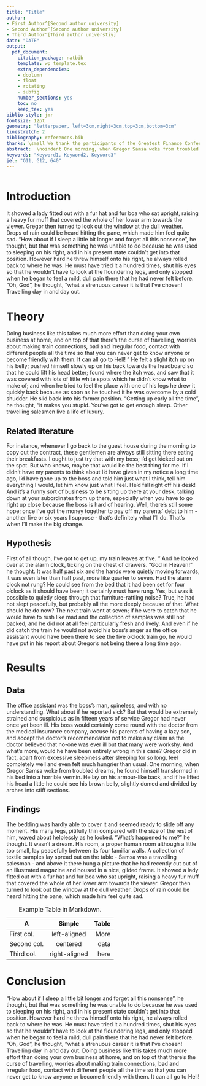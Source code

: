 ---
title: "Title"
author:
- First Author^[Second author university]
- Second Author^[Second author university]
- Third Author^[Third author universtiy]
date: "DATE"
output:
  pdf_document:
    citation_package: natbib
    template: wp_template.tex
    extra_dependencies:
    - dcolumn
    - float
    - rotating
    - subfig
    number_sections: yes
    toc: no
    keep_tex: yes
biblio-style: jmr
fontsize: 12pt
geometry: "letterpaper, left=3cm,right=3cm,top=3cm,bottom=3cm"
linestretch: 2
bibliography: references.bib
thanks: \small We thank the participants of the Greatest Finance Conference ever, the editor J. Jonah Jameson and two anonymous referees.
abstract:  \noindent One morning, when Gregor Samsa woke from troubled dreams, he found himself transformed in his bed into a horrible vermin. He lay on his armour-like back, and if he lifted his head a little he could see his brown belly, slightly domed and divided by arches into stiff sections. The bedding was hardly able to cover it and seemed ready to slide off any moment. His many legs, pitifully thin compared with the size of the rest of him, waved about helplessly as he looked. "What's happened to me?" he thought. It wasn't a dream. His room, a proper human room although a little too small, lay peacefully between its four familiar walls. A collection of textile samples lay spread out on the table - Samsa was a travelling salesman - and above it there hung a picture that he had recently cut out of an illustrated magazine and housed in a nice, gilded frame. It showed a lady fitted out with a fur hat and fur boa who sat upright, raising a heavy fur muff that covered the whole of her lower arm towards the viewer. Gregor then turned to look out the window at the dull weather.
keywords: "Keyword1, Keyword2, Keyword3"
jel: "G11, G12, G40"
---
\thispagestyle{empty}

```{r setup, include=FALSE}


```

\newpage

# Introduction

It showed a lady fitted out with a fur hat and fur boa who sat upright, raising a heavy fur muff that covered the whole of her lower arm towards the viewer. Gregor then turned to look out the window at the dull weather. Drops of rain could be heard hitting the pane, which made him feel quite sad. "How about if I sleep a little bit longer and forget all this nonsense", he thought, but that was something he was unable to do because he was used to sleeping on his right, and in his present state couldn't get into that position. However hard he threw himself onto his right, he always rolled back to where he was. He must have tried it a hundred times, shut his eyes so that he wouldn't have to look at the floundering legs, and only stopped when he began to feel a mild, dull pain there that he had never felt before. "Oh, God", he thought, "what a strenuous career it is that I've chosen! Travelling day in and day out.

# Theory

 Doing business like this takes much more effort than doing your own business at home, and on top of that there's the curse of travelling, worries about making train connections, bad and irregular food, contact with different people all the time so that you can never get to know anyone or become friendly with them. It can all go to Hell! " He felt a slight itch up on his belly; pushed himself slowly up on his back towards the headboard so that he could lift his head better; found where the itch was, and saw that it was covered with lots of little white spots which he didn't know what to make of; and when he tried to feel the place with one of his legs he drew it quickly back because as soon as he touched it he was overcome by a cold shudder. He slid back into his former position. "Getting up early all the time", he thought, "it makes you stupid. You've got to get enough sleep. Other travelling salesmen live a life of luxury.



## Related literature

For instance, whenever I go back to the guest house during the morning to copy out the contract, these gentlemen are always still sitting there eating their breakfasts. I ought to just try that with my boss; I'd get kicked out on the spot. But who knows, maybe that would be the best thing for me. If I didn't have my parents to think about I'd have given in my notice a long time ago, I'd have gone up to the boss and told him just what I think, tell him everything I would, let him know just what I feel. He'd fall right off his desk! And it's a funny sort of business to be sitting up there at your desk, talking down at your subordinates from up there, especially when you have to go right up close because the boss is hard of hearing. Well, there's still some hope; once I've got the money together to pay off my parents' debt to him - another five or six years I suppose - that's definitely what I'll do. That's when I'll make the big change.


## Hypothesis

First of all though, I've got to get up, my train leaves at five. " And he looked over at the alarm clock, ticking on the chest of drawers. "God in Heaven! " he thought. It was half past six and the hands were quietly moving forwards, it was even later than half past, more like quarter to seven. Had the alarm clock not rung? He could see from the bed that it had been set for four o'clock as it should have been; it certainly must have rung. Yes, but was it possible to quietly sleep through that furniture-rattling noise? True, he had not slept peacefully, but probably all the more deeply because of that. What should he do now? The next train went at seven; if he were to catch that he would have to rush like mad and the collection of samples was still not packed, and he did not at all feel particularly fresh and lively. And even if he did catch the train he would not avoid his boss's anger as the office assistant would have been there to see the five o'clock train go, he would have put in his report about Gregor's not being there a long time ago.





# Results


## Data

The office assistant was the boss's man, spineless, and with no understanding. What about if he reported sick? But that would be extremely strained and suspicious as in fifteen years of service Gregor had never once yet been ill. His boss would certainly come round with the doctor from the medical insurance company, accuse his parents of having a lazy son, and accept the doctor's recommendation not to make any claim as the doctor believed that no-one was ever ill but that many were workshy. And what's more, would he have been entirely wrong in this case? Gregor did in fact, apart from excessive sleepiness after sleeping for so long, feel completely well and even felt much hungrier than usual. One morning, when Gregor Samsa woke from troubled dreams, he found himself transformed in his bed into a horrible vermin. He lay on his armour-like back, and if he lifted his head a little he could see his brown belly, slightly domed and divided by arches into stiff sections.



## Findings

The bedding was hardly able to cover it and seemed ready to slide off any moment. His many legs, pitifully thin compared with the size of the rest of him, waved about helplessly as he looked. "What's happened to me? " he thought. It wasn't a dream. His room, a proper human room although a little too small, lay peacefully between its four familiar walls. A collection of textile samples lay spread out on the table - Samsa was a travelling salesman - and above it there hung a picture that he had recently cut out of an illustrated magazine and housed in a nice, gilded frame. It showed a lady fitted out with a fur hat and fur boa who sat upright, raising a heavy fur muff that covered the whole of her lower arm towards the viewer. Gregor then turned to look out the window at the dull weather. Drops of rain could be heard hitting the pane, which made him feel quite sad.



| A           |  Simple       | Table |
|-------------|:-------------:|------:|
| First col.  |  left-aligned | More  |
| Second col. |    centered   | data  |
| Third col.  | right-aligned | here  |

Table: Example Table in Markdown.


# Conclusion

"How about if I sleep a little bit longer and forget all this nonsense", he thought, but that was something he was unable to do because he was used to sleeping on his right, and in his present state couldn't get into that position. However hard he threw himself onto his right, he always rolled back to where he was. He must have tried it a hundred times, shut his eyes so that he wouldn't have to look at the floundering legs, and only stopped when he began to feel a mild, dull pain there that he had never felt before. "Oh, God", he thought, "what a strenuous career it is that I've chosen! Travelling day in and day out. Doing business like this takes much more effort than doing your own business at home, and on top of that there's the curse of travelling, worries about making train connections, bad and irregular food, contact with different people all the time so that you can never get to know anyone or become friendly with them. It can all go to Hell!



